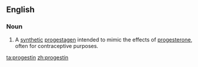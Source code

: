 ==English==
===Noun===
{{wikipedia}}
{{en-noun|s|-}}

# {{chemistry}} A [[synthetic]] [[progestagen]] intended to mimic the effects of [[progesterone]], often for contraceptive purposes.

[[ta:progestin]]
[[zh:progestin]]